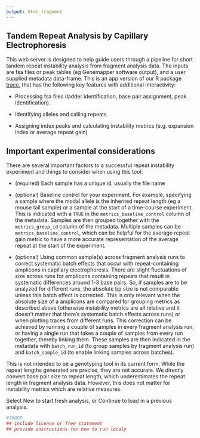 ```yaml
---
output: html_fragment
---
```


## Tandem Repeat Analysis by Capillary Electrophoresis

This web server is designed to help guide users through a pipeline for short tandem repeat instability analysis from fragment analysis data. The inputs are fsa files or peak tables (eg Genemapper software output), and a user supplied metadata data-frame. This is an app version of our R package [trace](https://zachariahmclean.github.io/trace/), that has the following key features with additional interactivity:

-   Processing fsa files (ladder identification, base pair assignment, peak identification).

-   Identifying alleles and calling repeats.

-   Assigning index peaks and calculating instability metrics (e.g. expansion index or average repeat gain)

## Important experimental considerations

There are several important factors to a successful repeat instability experiment and things to consider when using this tool:

-   (required) Each sample has a unique id, usually the file name

-   (optional) Baseline control for your experiment. For example, specifying a sample where the modal allele is the inherited repeat length (eg a mouse tail sample) or a sample at the start of a time-course experiment. This is indicated with a `TRUE` in the `metrics_baseline_control` column of the metadata. Samples are then grouped together with the `metrics_group_id` column of the metadata. Multiple samples can be `metrics_baseline_control`, which can be helpful for the average repeat gain metric to have a more accurate representation of the average repeat at the start of the experiment.

-   (optional) Using common sample(s) across fragment analysis runs to correct systematic batch effects that occur with repeat-containing amplicons in capillary electrophoresis. There are slight fluctuations of size across runs for amplicons containing repeats that result in systematic differences around 1-3 base pairs. So, if samples are to be analyzed for different runs, the absolute bp size is not comparable unless this batch effect is corrected. This is only relevant when the absolute size of a amplicons are compared for grouping metrics as described above (otherwise instability metrics are all relative and it doesn't matter that there's systematic batch effects across runs) or when plotting traces from different runs. This correction can be achieved by running a couple of samples in every fragment analysis run, or having a single run that takes a couple of samples from every run together, thereby linking them. These samples are then indicated in the metadata with `batch_run_id` (to group samples by fragment analysis run) and `batch_sample_id` (to enable linking samples across batches).

This is not intended to be a genotyping tool in its current form. While the repeat lengths generated are precise, they are not accurate. We directly convert base pair size to repeat length, which underestimates the repeat length in fragment analysis data. However, this does not matter for instability metrics which are relative measures.

Select New to start fresh analysis, or Continue to load in a previous analysis.

```r
#TOODO
## include license or free statement
## provide instructions for how to run localy


```
